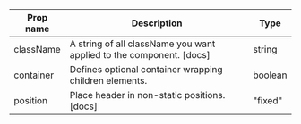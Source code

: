 | Prop name | Description | Type |
| --- | --- | --- |
| className | A string of all className you want applied to the component. [docs] | string |
| container | Defines optional container wrapping children elements. | boolean | 'sm' | 'md' | 'lg' | 'xl' | 'xxl' | 'fluid' |
| position | Place header in non-static positions. [docs] | "fixed" | "sticky" |

